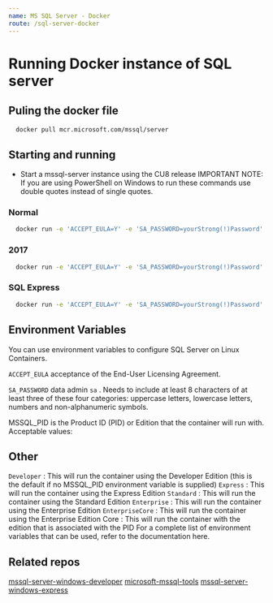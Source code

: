 ```yaml
---
name: MS SQL Server - Docker
route: /sql-server-docker
---
```


# Running Docker instance of SQL server

## Puling the docker file

```bash
  docker pull mcr.microsoft.com/mssql/server
```

## Starting and running

* Start a mssql-server instance using the CU8 release IMPORTANT NOTE: If you are using PowerShell on Windows to run these commands use double quotes instead of single quotes.

### Normal

```bash
  docker run -e 'ACCEPT_EULA=Y' -e 'SA_PASSWORD=yourStrong(!)Password' -p 1433:1433 -d mcr.microsoft.com/mssql/server:2017-CU8-ubuntu
```

### 2017

```bash
  docker run -e 'ACCEPT_EULA=Y' -e 'SA_PASSWORD=yourStrong(!)Password' -e 'MSSQL_PID=Express' -p 1433:1433 -d mcr.microsoft.com/mssql/server:2017-latest-ubuntu
```
  
### SQL Express

```bash
  docker run -e 'ACCEPT_EULA=Y' -e 'SA_PASSWORD=yourStrong(!)Password' -e 'MSSQL_PID=Express' -p 1433:1433 -d mcr.microsoft.com/mssql/server:2017-latest-ubuntu 
```

## Environment Variables
You can use environment variables to configure SQL Server on Linux Containers.

`ACCEPT_EULA` acceptance of the End-User Licensing Agreement.

`SA_PASSWORD` data admin `sa` . Needs to include at least 8 characters of at least three of these four categories: uppercase letters, lowercase letters, numbers and non-alphanumeric symbols.

MSSQL_PID is the Product ID (PID) or Edition that the container will run with. Acceptable values:

## Other
`Developer` : This will run the container using the Developer Edition (this is the default if no MSSQL_PID environment variable is supplied)
`Express` : This will run the container using the Express Edition
`Standard` : This will run the container using the Standard Edition
`Enterprise` : This will run the container using the Enterprise Edition
`EnterpriseCore` : This will run the container using the Enterprise Edition Core : This will run the container with the edition that is associated with the PID
For a complete list of environment variables that can be used, refer to the documentation here.

## Related repos

[mssql-server-windows-developer](https://hub.docker.com/r/microsoft/mssql-server-windows-developer)
[microsoft-mssql-tools](https://hub.docker.com/_/microsoft-mssql-tools)
[mssql-server-windows-express](https://hub.docker.com/r/microsoft/mssql-server-windows-express/)
